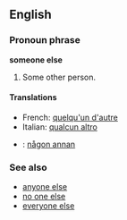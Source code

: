 ==English==
===Pronoun phrase===
'''someone else'''

#Some other person.

====Translations====
*French: [[quelqu'un d'autre]]
*Italian: [[qualcun altro]]
*{{sv}} : [[någon annan]]

===See also===
*[[anyone else]]
*[[no one else]]
*[[everyone else]]